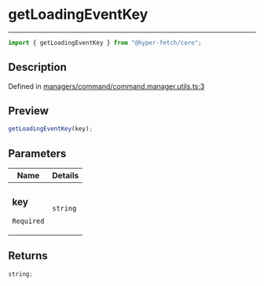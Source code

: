 # getLoadingEventKey

<div class="api-docs__separator" data-reactroot="">

---

</div><div class="api-docs__import" data-reactroot="">

```ts
import { getLoadingEventKey } from "@hyper-fetch/core";
```

</div><div class="api-docs__section">

## Description

</div><div class="api-docs__description"><span class="api-docs__do-not-parse">

</span></div><p class="api-docs__definition">

Defined in
[managers/command/command.manager.utils.ts:3](https://github.com/BetterTyped/hyper-fetch/blob/993719ed/packages/core/src/managers/command/command.manager.utils.ts#L3)

</p><div class="api-docs__section">

## Preview

</div><div class="api-docs__preview fn">

```ts
getLoadingEventKey(key);
```

</div><div class="api-docs__section">

## Parameters

</div>
<div class="api-docs__parameters">
<table>
<thead><tr><th>Name</th><th>Details</th></tr></thead>
<tbody><tr param-data="key"><td class="api-docs__param-name required">

### key

`Required`

</td><td class="api-docs__param-type">

`string`

</td></tr></tbody></table></div><div class="api-docs__section">

## Returns

</div><div class="api-docs__returns">

```ts
string;
```

</div>
